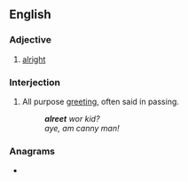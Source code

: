 ==English==

===Adjective===
{{en-adj|-}}

# {{lb|en|Geordie}} [[alright]]

===Interjection===
{{en-interj}}

# {{lb|en|Geordie}} All purpose [[greeting]], often said in passing.
#: '''''alreet''' wor kid?''
#: ''aye, am canny man!''

===Anagrams===
* {{anagrams|en|Aertel|Tralee|e-alert|earlet|elater|relate|telera}}